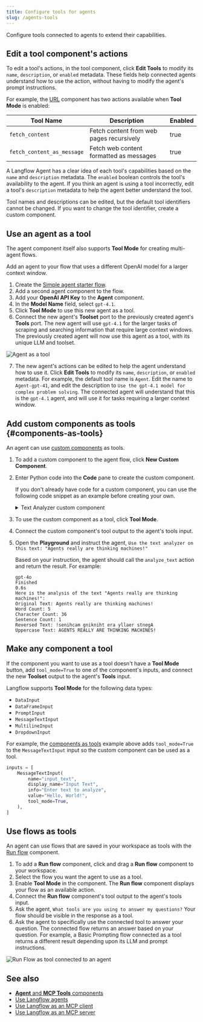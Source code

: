 ```yaml
---
title: Configure tools for agents
slug: /agents-tools
---
```



Configure tools connected to agents to extend their capabilities.

## Edit a tool component's actions

To edit a tool's actions, in the tool component, click <Icon name="SlidersHorizontal" aria-hidden="true"/> **Edit Tools** to modify its `name`, `description`, or `enabled` metadata.
These fields help connected agents understand how to use the action, without having to modify the agent's prompt instructions.

For example, the [URL](/components-data#url) component has two actions available when **Tool Mode** is enabled:

| Tool Name | Description | Enabled |
|-----------|-------------|---------|
| `fetch_content` | Fetch content from web pages recursively | true |
| `fetch_content_as_message` | Fetch web content formatted as messages | true |

A Langflow Agent has a clear idea of each tool's capabilities based on the `name` and `description` metadata. The `enabled` boolean controls the tool's availability to the agent. If you think an agent is using a tool incorrectly, edit a tool's `description` metadata to help the agent better understand the tool.

Tool names and descriptions can be edited, but the default tool identifiers cannot be changed. If you want to change the tool identifier, create a custom component.

## Use an agent as a tool

The agent component itself also supports **Tool Mode** for creating multi-agent flows.

Add an agent to your flow that uses a different OpenAI model for a larger context window.

1. Create the [Simple agent starter flow](/simple-agent).
2. Add a second agent component to the flow.
3. Add your **OpenAI API Key** to the **Agent** component.
4. In the **Model Name** field, select `gpt-4.1`.
5. Click **Tool Mode** to use this new agent as a tool.
6. Connect the new agent's **Toolset** port to the previously created agent's **Tools** port.
The new agent will use `gpt-4.1` for the larger tasks of scraping and searching information that require large context windows.
The previously created agent will now use this agent as a tool, with its unique LLM and toolset.

![Agent as a tool](/img/agent-example-agent-as-tool.png)

7. The new agent's actions can be edited to help the agent understand how to use it.
Click <Icon name="SlidersHorizontal" aria-hidden="true"/> **Edit Tools** to modify its `name`, `description`, or `enabled` metadata.
For example, the default tool name is `Agent`. Edit the name to `Agent-gpt-41`, and edit the description to `Use the gpt-4.1 model for complex problem solving`. The connected agent will understand that this is the `gpt-4.1` agent, and will use it for tasks requiring a larger context window.

## Add custom components as tools {#components-as-tools}

An agent can use [custom components](/components-custom-components) as tools.

1. To add a custom component to the agent flow, click **New Custom Component**.

2. Enter Python code into the **Code** pane to create the custom component.

    If you don't already have code for a custom component, you can use the following code snippet as an example before creating your own.

    <details>
    <summary>Text Analyzer custom component</summary>

    This code creates a text analyzer component.

    ```python
    from langflow.custom import Component
    from langflow.io import MessageTextInput, Output
    from langflow.schema import Data
    import re

    class TextAnalyzerComponent(Component):
        display_name = "Text Analyzer"
        description = "Analyzes and transforms input text."
        documentation: str = "http://docs.langflow.org/components/custom"
        icon = "chart-bar"
        name = "TextAnalyzerComponent"

        inputs = [
            MessageTextInput(
                name="input_text",
                display_name="Input Text",
                info="Enter text to analyze",
                value="Hello, World!",
                tool_mode=True,
            ),
        ]

        outputs = [
            Output(display_name="Analysis Result", name="output", method="analyze_text"),
        ]

        def analyze_text(self) -> Data:
            text = self.input_text

            # Perform text analysis
            word_count = len(text.split())
            char_count = len(text)
            sentence_count = len(re.findall(r'\w+[.!?]', text))

            # Transform text
            reversed_text = text[::-1]
            uppercase_text = text.upper()

            analysis_result = {
                "original_text": text,
                "word_count": word_count,
                "character_count": char_count,
                "sentence_count": sentence_count,
                "reversed_text": reversed_text,
                "uppercase_text": uppercase_text
            }

            data = Data(value=analysis_result)
            self.status = data
            return data
    ```
    </details>

3. To use the custom component as a tool, click **Tool Mode**.
4. Connect the custom component's tool output to the agent's tools input.
5. Open the <Icon name="Play" aria-hidden="true" /> **Playground** and instruct the agent, `Use the text analyzer on this text: "Agents really are thinking machines!"`

    Based on your instruction, the agent should call the `analyze_text` action and return the result.
    For example:

    ```
    gpt-4o
    Finished
    0.6s
    Here is the analysis of the text "Agents really are thinking machines!":
    Original Text: Agents really are thinking machines!
    Word Count: 5
    Character Count: 36
    Sentence Count: 1
    Reversed Text: !senihcam gnikniht era yllaer stnegA
    Uppercase Text: AGENTS REALLY ARE THINKING MACHINES!
    ```

## Make any component a tool

If the component you want to use as a tool doesn't have a **Tool Mode** button, add `tool_mode=True` to one of the component's inputs, and connect the new **Toolset** output to the agent's **Tools** input.

Langflow supports **Tool Mode** for the following data types:

* `DataInput`
* `DataFrameInput`
* `PromptInput`
* `MessageTextInput`
* `MultilineInput`
* `DropdownInput`

For example, the [components as tools](#components-as-tools) example above adds `tool_mode=True` to the `MessageTextInput` input so the custom component can be used as a tool.

```python
inputs = [
    MessageTextInput(
        name="input_text",
        display_name="Input Text",
        info="Enter text to analyze",
        value="Hello, World!",
        tool_mode=True,
    ),
]
```

## Use flows as tools

An agent can use flows that are saved in your workspace as tools with the [Run flow](/components-logic#run-flow) component.

1. To add a **Run flow** component, click and drag a **Run flow** component to your workspace.
2. Select the flow you want the agent to use as a tool.
3. Enable **Tool Mode** in the component.
The **Run flow** component displays your flow as an available action.
4. Connect the **Run flow** component's tool output to the agent's tools input.
5. Ask the agent, `What tools are you using to answer my questions?`
Your flow should be visible in the response as a tool.
6. Ask the agent to specifically use the connected tool to answer your question.
The connected flow returns an answer based on your question.
For example, a Basic Prompting flow connected as a tool returns a different result depending upon its LLM and prompt instructions.

![Run Flow as tool connected to an agent](/img/agent-example-run-flow-as-tool.png)

## See also

* [**Agent** and **MCP Tools** components](/components-agents)
* [Use Langflow agents](/agents)
* [Use Langflow as an MCP client](/mcp-client)
* [Use Langflow as an MCP server](/mcp-server)